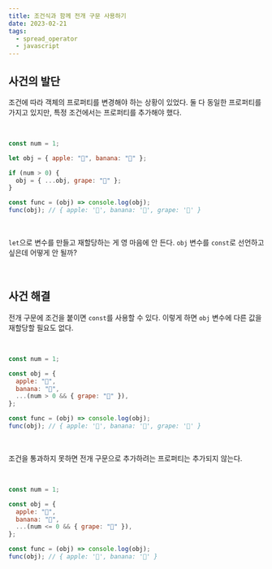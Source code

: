 ```yaml
---
title: 조건식과 함께 전개 구문 사용하기
date: 2023-02-21
tags:
  - spread_operator
  - javascript
---
```


## 사건의 발단

조건에 따라 객체의 프로퍼티를 변경해야 하는 상황이 있었다. 둘 다 동일한 프로퍼티를 가지고 있지만, 특정 조건에서는 프로퍼티를 추가해야 했다.

<br />

```javascript
const num = 1;

let obj = { apple: "🍎", banana: "🍌" };

if (num > 0) {
  obj = { ...obj, grape: "🍇" };
}

const func = (obj) => console.log(obj);
func(obj); // { apple: '🍎', banana: '🍌', grape: '🍇' }
```

<br />

`let`으로 변수를 만들고 재할당하는 게 영 마음에 안 든다. `obj` 변수를 `const`로 선언하고 싶은데 어떻게 안 될까?

<br />

## 사건 해결

전개 구문에 조건을 붙이면 `const`를 사용할 수 있다. 이렇게 하면 `obj` 변수에 다른 값을 재할당할 필요도 없다.

<br />

```javascript
const num = 1;

const obj = {
  apple: "🍎",
  banana: "🍌",
  ...(num > 0 && { grape: "🍇" }),
};

const func = (obj) => console.log(obj);
func(obj); // { apple: '🍎', banana: '🍌', grape: '🍇' }
```

<br />

조건을 통과하지 못하면 전개 구문으로 추가하려는 프로퍼티는 추가되지 않는다.

<br />

```javascript
const num = 1;

const obj = {
  apple: "🍎",
  banana: "🍌",
  ...(num <= 0 && { grape: "🍇" }),
};

const func = (obj) => console.log(obj);
func(obj); // { apple: '🍎', banana: '🍌' }
```
